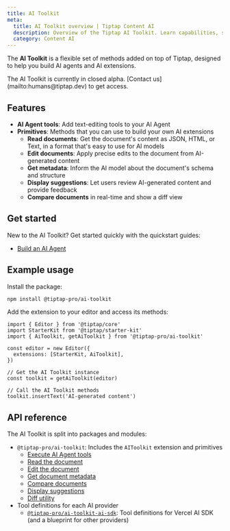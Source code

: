 ```yaml
---
title: AI Toolkit
meta:
  title: AI Toolkit overview | Tiptap Content AI
  description: Overview of the Tiptap AI Toolkit. Learn capabilities, structure, and how it helps you build AI extensions and AI agents.
  category: Content AI
---
```



The **AI Toolkit** is a flexible set of methods added on top of Tiptap, designed to help you build AI agents and AI extensions.

<Callout title="Closed alpha" variant="info">
  The AI Toolkit is currently in closed alpha. [Contact us](mailto:humans@tiptap.dev) to get access.
</Callout>

## Features

- **AI Agent tools**: Add text-editing tools to your AI Agent
- **Primitives**: Methods that you can use to build your own AI extensions
  - **Read documents**: Get the document's content as JSON, HTML, or Text, in a format that's easy to use for AI models
  - **Edit documents**: Apply precise edits to the document from AI-generated content
  - **Get metadata**: Inform the AI model about the document's schema and structure
  - **Display suggestions**: Let users review AI-generated content and provide feedback
  - **Compare documents** in real-time and show a diff view

## Get started

New to the AI Toolkit? Get started quickly with the quickstart guides:

- [Build an AI Agent](/content-ai/capabilities/ai-toolkit/guides/ai-agent-chatbot)

## Example usage

Install the package:

```bash
npm install @tiptap-pro/ai-toolkit
```

Add the extension to your editor and access its methods:

```tsx
import { Editor } from '@tiptap/core'
import StarterKit from '@tiptap/starter-kit'
import { AiToolkit, getAiToolkit } from '@tiptap-pro/ai-toolkit'

const editor = new Editor({
  extensions: [StarterKit, AiToolkit],
})

// Get the AI Toolkit instance
const toolkit = getAiToolkit(editor)

// Call the AI Toolkit methods
toolkit.insertText('AI-generated content')
```

## API reference

The AI Toolkit is split into packages and modules:

- `@tiptap-pro/ai-toolkit`: Includes the `AIToolkit` extension and primitives
  - [Execute AI Agent tools](/content-ai/capabilities/ai-toolkit/primitives/execute-ai-agent-tools)
  - [Read the document](/content-ai/capabilities/ai-toolkit/primitives/read-the-document)
  - [Edit the document](/content-ai/capabilities/ai-toolkit/primitives/edit-the-document)
  - [Get document metadata](/content-ai/capabilities/ai-toolkit/primitives/get-document-metadata)
  - [Compare documents](/content-ai/capabilities/ai-toolkit/primitives/compare-documents)
  - [Display suggestions](/content-ai/capabilities/ai-toolkit/primitives/display-suggestions)
  - [Diff utility](/content-ai/capabilities/ai-toolkit/primitives/diff-utility)
- Tool definitions for each AI provider
  - [`@tiptap-pro/ai-toolkit-ai-sdk`](/content-ai/capabilities/ai-toolkit/ai-agent-tools/ai-sdk): Tool definitions for Vercel AI SDK (and a blueprint for other providers)
